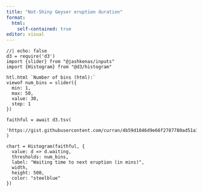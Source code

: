 ```yaml
---
title: "Not-Shiny Geyser eruption duration"
format:
  html:
    self-contained: true
editor: visual
---
```


```ojs
//| echo: false
d3 = require('d3')
import {slider} from "@jashkenas/inputs"
import {Histogram} from "@d3/histogram"

htl.html `Number of bins (html):`
viewof num_bins = slider({
  min: 1,
  max: 50,
  value: 30,
  step: 1
})

faithful = await d3.tsv(
  'https://gist.githubusercontent.com/curran/4b59d1046d9e66f2787780ad51a1cd87/raw/9ec906b78a98cf300947a37b56cfe70d01183200/data.tsv'
)

chart = Histogram(faithful, {
  value: d => d.waiting,
  thresholds: num_bins,
  label: "Waiting time to next eruption (in mins)",
  width,
  height: 500,
  color: "steelblue"
})

```
